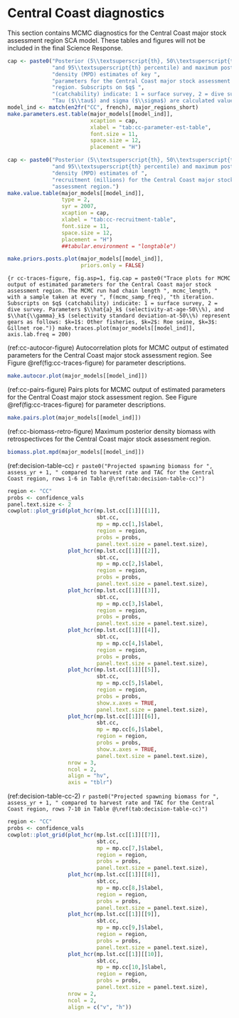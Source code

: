 # Central Coast diagnostics

This section contains MCMC diagnostics for the Central Coast major stock assessment region SCA model.
These tables and figures will not be included in the final Science Response.

```r
cap <- paste0("Posterior (5\\textsuperscript{th}, 50\\textsuperscript{th}, ",
              "and 95\\textsuperscript{th} percentile) and maximum posterior ",
              "density (MPD) estimates of key ",
              "parameters for the Central Coast major stock assessment ",
              "region. Subscripts on $q$ ",
              "(catchability) indicate: 1 = surface survey, 2 = dive survey. ",
              "Tau ($\\tau$) and sigma ($\\sigma$) are calculated values.")
model_ind <- match(en2fr("CC", french), major_regions_short)
make.parameters.est.table(major_models[[model_ind]],
                          xcaption = cap,
                          xlabel = "tab:cc-parameter-est-table",
                          font.size = 11,
                          space.size = 12,
                          placement = "H")
```

```r
cap <- paste0("Posterior (5\\textsuperscript{th}, 50\\textsuperscript{th}, ",
              "and 95\\textsuperscript{th} percentile) and maximum posterior ",
              "density (MPD) estimates of ",
              "recruitment (millions) for the Central Coast major stock ",
              "assessment region.")
make.value.table(major_models[[model_ind]],
                 type = 2,
                 syr = 2007,
                 xcaption = cap,
                 xlabel = "tab:cc-recruitment-table",
                 font.size = 11,
                 space.size = 12,
                 placement = "H")
                 ##tabular.environment = "longtable")
```

```r
make.priors.posts.plot(major_models[[model_ind]],
                       priors.only = FALSE)
```

```{r cc-traces-figure, fig.asp=1, fig.cap = paste0("Trace plots for MCMC output of estimated parameters for the Central Coast major stock assessment region. The MCMC run had chain length ", mcmc_length, " with a sample taken at every ", f(mcmc_samp_freq), "th iteration. Subscripts on $q$ (catchability) indicate: 1 = surface survey, 2 = dive survey. Parameters $\\hat{a}_k$ (selectivity-at-age-50\\%), and $\\hat{\\gamma}_k$ (selectivity standard deviation-at-50\\%) represent gears as follows: $k=1$: Other fisheries, $k=2$: Roe seine, $k=3$: Gillnet roe.")}
make.traces.plot(major_models[[model_ind]],
                 axis.lab.freq = 200)
```

(ref:cc-autocor-figure) Autocorrelation plots for MCMC output of estimated parameters for the Central Coast major stock assessment region. See Figure \@ref(fig:cc-traces-figure) for parameter descriptions.
```r
make.autocor.plot(major_models[[model_ind]])
```

(ref:cc-pairs-figure) Pairs plots for MCMC output of estimated parameters for the Central Coast major stock assessment region. See Figure \@ref(fig:cc-traces-figure) for parameter descriptions.
```r
make.pairs.plot(major_models[[model_ind]])
```

(ref:cc-biomass-retro-figure) Maximum posterior density biomass with retrospectivces for the Central Coast major stock assessment region.
```r
biomass.plot.mpd(major_models[[model_ind]])
```


(ref:decision-table-cc) `r paste0("Projected spawning biomass for ", assess_yr + 1, " compared to harvest rate and TAC for the Central Coast region, rows 1-6 in Table @\ref(tab:decision-table-cc)")`
```r
region <- "CC"
probs <- confidence_vals
panel.text.size <- 2
cowplot::plot_grid(plot_hcr(mp.lst.cc[[1]][[1]],
                            sbt.cc,
                            mp = mp.cc[1,]$label,
                            region = region,
                            probs = probs,
                            panel.text.size = panel.text.size),
                   plot_hcr(mp.lst.cc[[1]][[2]],
                            sbt.cc,
                            mp = mp.cc[2,]$label,
                            region = region,
                            probs = probs,
                            panel.text.size = panel.text.size),
                   plot_hcr(mp.lst.cc[[1]][[3]],
                            sbt.cc,
                            mp = mp.cc[3,]$label,
                            region = region,
                            probs = probs,
                            panel.text.size = panel.text.size),
                   plot_hcr(mp.lst.cc[[1]][[4]],
                            sbt.cc,
                            mp = mp.cc[4,]$label,
                            region = region,
                            probs = probs,
                            panel.text.size = panel.text.size),
                   plot_hcr(mp.lst.cc[[1]][[5]],
                            sbt.cc,
                            mp = mp.cc[5,]$label,
                            region = region,
                            probs = probs,
                            show.x.axes = TRUE,
                            panel.text.size = panel.text.size),
                   plot_hcr(mp.lst.cc[[1]][[6]],
                            sbt.cc,
                            mp = mp.cc[6,]$label,
                            region = region,
                            probs = probs,
                            show.x.axes = TRUE,
                            panel.text.size = panel.text.size),
                   nrow = 3,
                   ncol = 2,
                   align = "hv",
                   axis = "tblr")
```
(ref:decision-table-cc-2) `r paste0("Projected spawning biomass for ", assess_yr + 1, " compared to harvest rate and TAC for the Central Coast region, rows 7-10 in Table @\ref(tab:decision-table-cc)")`
```r
region <- "CC"
probs <- confidence_vals 
cowplot::plot_grid(plot_hcr(mp.lst.cc[[1]][[7]],
                            sbt.cc,
                            mp = mp.cc[7,]$label,
                            region = region,
                            probs = probs,
                            panel.text.size = panel.text.size),
                   plot_hcr(mp.lst.cc[[1]][[8]],
                            sbt.cc,
                            mp = mp.cc[8,]$label,
                            region = region,
                            probs = probs,
                            panel.text.size = panel.text.size),
                   plot_hcr(mp.lst.cc[[1]][[9]],
                            sbt.cc,
                            mp = mp.cc[9,]$label,
                            region = region,
                            probs = probs,
                            panel.text.size = panel.text.size),
                   plot_hcr(mp.lst.cc[[1]][[10]],
                            sbt.cc,
                            mp = mp.cc[10,]$label,
                            region = region,
                            probs = probs,
                            panel.text.size = panel.text.size),
                   nrow = 2,
                   ncol = 2,
                   align = c("v", "h"))
```
